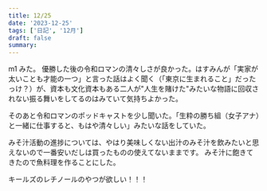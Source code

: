 ```yaml
---
title: 12/25
date: '2023-12-25'
tags: ['日記', '12月']
draft: false
summary: 
---
```

m1 みた。
優勝した後の令和ロマンの清々しさが良かった。はすみんが「実家が太いことも才能の一つ」と言った話はよく聞く（「東京に生まれること」だったっけ？）が、資本も文化資本もある二人が"人生を賭けた"みたいな物語に回収されない振る舞いをしてるのはみていて気持ちよかった。

そのあと令和ロマンのポッドキャストを少し聞いた。「生粋の勝ち組（女子アナ）と一緒に仕事すると、もはや清々しい」みたいな話をしていた。

みそ汁活動の進捗については、やはり美味しくない出汁のみそ汁を飲みたいと思えないので一番安いだしは買ったものの使えてないままです。
みそ汁に飽きてきたので魚料理を作ることにした。

キールズのレチノールのやつが欲しい！！！